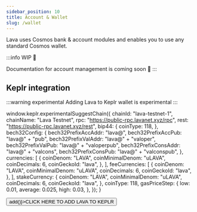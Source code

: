 ```yaml
---
sidebar_position: 10
title: Account & Wallet
slug: /wallet
---
```


Lava uses Cosmos bank & account modules and enables you to use any standard Cosmos wallet.

:::info WIP 🚧

Documentation for account management is coming soon 👀
:::

## Keplr integration

:::warning experimental 
Adding Lava to Keplr wallet is experimental
:::

<p>

window.keplr.experimentalSuggestChain({
    chainId: "lava-testnet-1",
    chainName: "Lava Testnet",
    rpc: "https://public-rpc.lavanet.xyz/rpc",
    rest: "https://public-rpc.lavanet.xyz/rest",
    bip44: {
        coinType: 118,
    },
    bech32Config: {
        bech32PrefixAccAddr: "lava@",
        bech32PrefixAccPub: "lava@" + "pub",
        bech32PrefixValAddr: "lava@" + "valoper",
        bech32PrefixValPub: "lava@" + "valoperpub",
        bech32PrefixConsAddr: "lava@" + "valcons",
        bech32PrefixConsPub: "lava@" + "valconspub",
    },
    currencies: [ 
        { 
            coinDenom: "LAVA", 
            coinMinimalDenom: "uLAVA", 
            coinDecimals: 6, 
            coinGeckoId: "lava", 
        }, 
    ],
    feeCurrencies: [
        {
            coinDenom: "LAVA",
            coinMinimalDenom: "uLAVA",
            coinDecimals: 6,
            coinGeckoId: "lava",
        },
    ],
    stakeCurrency: {
        coinDenom: "LAVA",
        coinMinimalDenom: "uLAVA",
        coinDecimals: 6,
        coinGeckoId: "lava",
    },
    coinType: 118,
    gasPriceStep: {
        low: 0.01,
        average: 0.025,
        high: 0.03,
    },
});
}

</p>


<p>
<button onClick={() => add()}>CLICK HERE TO ADD LAVA TO KEPLR</button>
</p>
